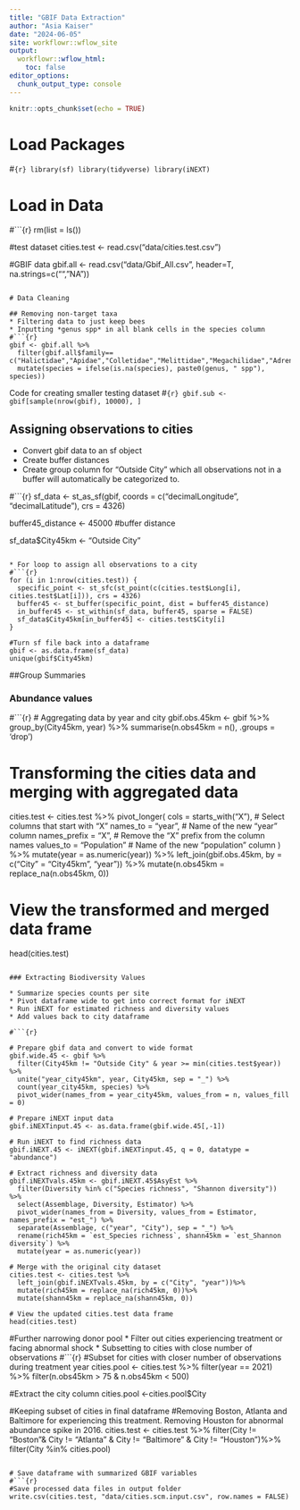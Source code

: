 ```yaml
---
title: "GBIF Data Extraction"
author: "Asia Kaiser"
date: "2024-06-05"
site: workflowr::wflow_site
output:
  workflowr::wflow_html:
    toc: false
editor_options:
  chunk_output_type: console
---
```


```r
knitr::opts_chunk$set(echo = TRUE)
```

# Load Packages
#```{r}
library(sf)
library(tidyverse)
library(iNEXT)
```

# Load in Data
#```{r}
rm(list = ls())

#test dataset
cities.test <- read.csv("data/cities.test.csv")

#GBIF data
gbif.all <- read.csv("data/Gbif_All.csv", header=T, na.strings=c("","NA"))
```

# Data Cleaning

## Removing non-target taxa
* Filtering data to just keep bees
* Inputting *genus spp* in all blank cells in the species column
#```{r}
gbif <- gbif.all %>% 
  filter(gbif.all$family== c("Halictidae","Apidae","Colletidae","Melittidae","Megachilidae","Adrenidae"))%>%
  mutate(species = ifelse(is.na(species), paste0(genus, " spp"), species))
```

Code for creating smaller testing dataset
#```{r}
gbif.sub <- gbif[sample(nrow(gbif), 10000), ]
```

## Assigning observations to cities
* Convert gbif data to an sf object
* Create buffer distances
* Create group column for "Outside City" which all observations not in a buffer will automatically be categorized to.

#```{r}
sf_data <- st_as_sf(gbif, coords = c("decimalLongitude", "decimalLatitude"), crs = 4326)

buffer45_distance <- 45000 #buffer distance

sf_data$City45km <- "Outside City"
```

* For loop to assign all observations to a city
#```{r}
for (i in 1:nrow(cities.test)) {
  specific_point <- st_sfc(st_point(c(cities.test$Long[i], cities.test$Lat[i])), crs = 4326)
  buffer45 <- st_buffer(specific_point, dist = buffer45_distance)
  in_buffer45 <- st_within(sf_data, buffer45, sparse = FALSE)
  sf_data$City45km[in_buffer45] <- cities.test$City[i]
}

#Turn sf file back into a dataframe
gbif <- as.data.frame(sf_data)
unique(gbif$City45km)
```

##Group Summaries

### Abundance values
#```{r}
# Aggregating data by year and city
gbif.obs.45km <- gbif %>%
  group_by(City45km, year) %>%
  summarise(n.obs45km = n(), .groups = 'drop')

# Transforming the cities data and merging with aggregated data
cities.test <- cities.test %>%
  pivot_longer(
    cols = starts_with("X"),   # Select columns that start with "X"
    names_to = "year",         # Name of the new "year" column
    names_prefix = "X",        # Remove the "X" prefix from the column names
    values_to = "Population"   # Name of the new "population" column
  ) %>%
  mutate(year = as.numeric(year)) %>%
  left_join(gbif.obs.45km, by = c("City" = "City45km", "year")) %>%
  mutate(n.obs45km = replace_na(n.obs45km, 0))

# View the transformed and merged data frame
head(cities.test)
```

### Extracting Biodiversity Values

* Summarize species counts per site
* Pivot dataframe wide to get into correct format for iNEXT
* Run iNEXT for estimated richness and diversity values
* Add values back to city dataframe

#```{r}

# Prepare gbif data and convert to wide format
gbif.wide.45 <- gbif %>%
  filter(City45km != "Outside City" & year >= min(cities.test$year)) %>%
  unite("year_city45km", year, City45km, sep = "_") %>%
  count(year_city45km, species) %>%
  pivot_wider(names_from = year_city45km, values_from = n, values_fill = 0)

# Prepare iNEXT input data
gbif.iNEXTinput.45 <- as.data.frame(gbif.wide.45[,-1])

# Run iNEXT to find richness data
gbif.iNEXT.45 <- iNEXT(gbif.iNEXTinput.45, q = 0, datatype = "abundance")

# Extract richness and diversity data
gbif.iNEXTvals.45km <- gbif.iNEXT.45$AsyEst %>%
  filter(Diversity %in% c("Species richness", "Shannon diversity")) %>%
  select(Assemblage, Diversity, Estimator) %>%
  pivot_wider(names_from = Diversity, values_from = Estimator, names_prefix = "est_") %>%
  separate(Assemblage, c("year", "City"), sep = "_") %>%
  rename(rich45km = `est_Species richness`, shann45km = `est_Shannon diversity`) %>%
  mutate(year = as.numeric(year))

# Merge with the original city dataset
cities.test <- cities.test %>%
  left_join(gbif.iNEXTvals.45km, by = c("City", "year"))%>%
  mutate(rich45km = replace_na(rich45km, 0))%>%
  mutate(shann45km = replace_na(shann45km, 0))

# View the updated cities.test data frame
head(cities.test)
```

#Further narrowing donor pool
* Filter out cities experiencing treatment or facing abnormal shock
* Subsetting to cities with close number of observations
#```{r}
#Subset for cities with closer number of observations during treatment year
cities.pool <- cities.test %>%
  filter(year == 2021) %>%
  filter(n.obs45km > 75 & n.obs45km < 500)

#Extract the city column
cities.pool <-cities.pool$City

#Keeping subset of cities in final dataframe
#Removing Boston, Atlanta and Baltimore for experiencing this treatment. Removing Houston for abnormal abundance spike in 2016.
cities.test <- cities.test %>%
  filter(City != "Boston"& City != "Atlanta" & City != "Baltimore" & City != "Houston")%>%
  filter(City %in% cities.pool)
```

# Save dataframe with summarized GBIF variables
#```{r}
#Save processed data files in output folder
write.csv(cities.test, "data/cities.scm.input.csv", row.names = FALSE)
```
